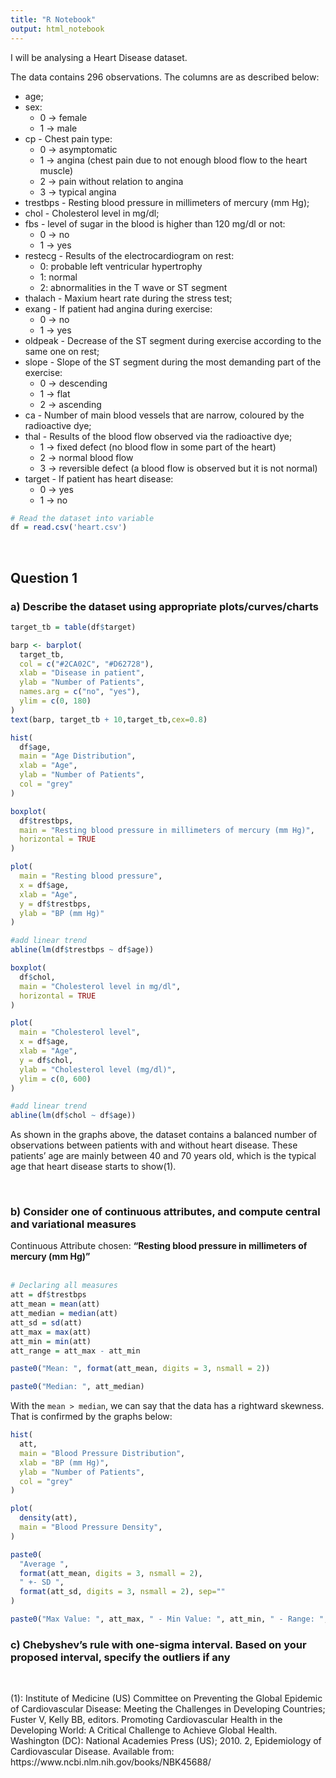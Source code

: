 ```yaml
---
title: "R Notebook"
output: html_notebook
---
```


I will be analysing a Heart Disease dataset.

The data contains 296 observations. The columns are as described below:

* age;
* sex:
  * 0 -> female
  * 1 -> male
* cp - Chest pain type:
  * 0 -> asymptomatic
  * 1 -> angina (chest pain due to not enough blood flow to the heart muscle)
  * 2 -> pain without relation to angina
  * 3 -> typical angina
* trestbps - Resting blood pressure in millimeters of mercury (mm Hg);
* chol - Cholesterol level in mg/dl;
* fbs - level of sugar in the blood is higher than 120 mg/dl or not:
  * 0 -> no
  * 1 -> yes
* restecg - Results of the electrocardiogram on rest:
  * 0: probable left ventricular hypertrophy
  * 1: normal
  * 2: abnormalities in the T wave or ST segment
* thalach - Maxium heart rate during the stress test;
* exang - If patient had angina during exercise:
  * 0 -> no
  * 1 -> yes
* oldpeak - Decrease of the ST segment during exercise according to the same one on rest;
* slope - Slope of the ST segment during the most demanding part of the exercise:
  * 0 -> descending
  * 1 -> flat
  * 2 -> ascending
* ca - Number of main blood vessels that are narrow, coloured by the radioactive dye;
* thal - Results of the blood flow observed via the radioactive dye;
  * 1 -> fixed defect (no blood flow in some part of the heart)
  * 2 -> normal blood flow
  * 3 -> reversible defect (a blood flow is observed but it is not normal)
* target - If patient has heart disease:
  * 0 -> yes
  * 1 -> no

```r
# Read the dataset into variable
df = read.csv('heart.csv')
```
\

## Question 1

### a) Describe the dataset using appropriate plots/curves/charts

```r

target_tb = table(df$target)

barp <- barplot(
  target_tb,
  col = c("#2CA02C", "#D62728"),
  xlab = "Disease in patient",
  ylab = "Number of Patients",
  names.arg = c("no", "yes"),
  ylim = c(0, 180)
)
text(barp, target_tb + 10,target_tb,cex=0.8)

hist(
  df$age,
  main = "Age Distribution",
  xlab = "Age",
  ylab = "Number of Patients",
  col = "grey"
)

boxplot(
  df$trestbps,
  main = "Resting blood pressure in millimeters of mercury (mm Hg)",
  horizontal = TRUE
)

plot(
  main = "Resting blood pressure",
  x = df$age,
  xlab = "Age",
  y = df$trestbps,
  ylab = "BP (mm Hg)"
)

#add linear trend
abline(lm(df$trestbps ~ df$age)) 

boxplot(
  df$chol,
  main = "Cholesterol level in mg/dl",
  horizontal = TRUE
)

plot(
  main = "Cholesterol level",
  x = df$age,
  xlab = "Age",
  y = df$chol,
  ylab = "Cholesterol level (mg/dl)",
  ylim = c(0, 600)
)

#add linear trend
abline(lm(df$chol ~ df$age)) 
```

As shown in the graphs above, the dataset contains a balanced number of observations between patients with and without heart disease. These patients' age are mainly between 40 and 70 years old, which is the typical age that heart disease starts to show(1).

\  

### b) Consider one of continuous attributes, and compute central and variational measures

Continuous Attribute chosen: 
**"Resting blood pressure in millimeters of mercury (mm Hg)"** \
\

```r
# Declaring all measures
att = df$trestbps
att_mean = mean(att)
att_median = median(att)
att_sd = sd(att)
att_max = max(att)
att_min = min(att)
att_range = att_max - att_min
```

```r
paste0("Mean: ", format(att_mean, digits = 3, nsmall = 2))
```
```r
paste0("Median: ", att_median)
```

With the `mean > median`, we can say that the data has a rightward skewness. That is confirmed by the graphs below:

``` r
hist(
  att,
  main = "Blood Pressure Distribution",
  xlab = "BP (mm Hg)",
  ylab = "Number of Patients",
  col = "grey"
)

plot(
  density(att),
  main = "Blood Pressure Density",
)

```

```r
paste0(
  "Average ",
  format(att_mean, digits = 3, nsmall = 2),
  " +- SD ",
  format(att_sd, digits = 3, nsmall = 2), sep=""
)
```
```r
paste0("Max Value: ", att_max, " - Min Value: ", att_min, " - Range: ", att_range)
```

### c) Chebyshev's rule with one-sigma interval. Based on your proposed interval, specify the outliers if any


\  


(1): Institute of Medicine (US) Committee on Preventing the Global Epidemic of Cardiovascular Disease: Meeting the Challenges in Developing Countries; Fuster V, Kelly BB, editors. Promoting Cardiovascular Health in the Developing World: A Critical Challenge to Achieve Global Health. Washington (DC): National Academies Press (US); 2010. 2, Epidemiology of Cardiovascular Disease. Available from: https://www.ncbi.nlm.nih.gov/books/NBK45688/